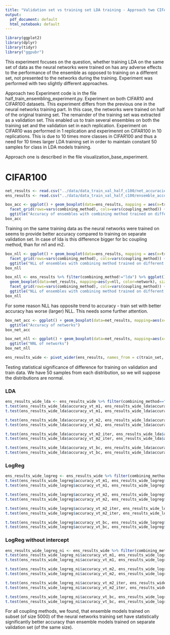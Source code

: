 ```yaml
---
title: "Validation set vs training set LDA training - Approach two CIFAR100"
output:
  pdf_document: default
  html_notebook: default
---
```


```r
library(ggplot2)
library(dplyr)
library(tidyr)
library("ggpubr")
```

This experiment focuses on the question, whether training LDA on the same set of data as the neural networks were trained on has any adverse effects to the performance of the ensemble as opposed to training on a different set, not presented to the networks during the training.
Experiment was performed with two slightly different approaches.

Approach two
Experiment code is in the file half_train_ensembling_experiment.py.
Experiment on both CIFAR10 and CIFAR100 datasets.
This experiment differs from the previous one in the neural networks training part. In this case, the networks were trained on half of the original training set. The remainder of the training set was extracted as a validation set. This enabled us to train several ensembles on both the training set and the validation set in each replication. Experiment on CIFAR10 was performed in 1 replication and experimennt on CIFAR100 in 10 replications. This is due to 10 times more classes in CIFAR100 and thus a need for 10 times larger LDA training set in order to maintain constant 50 samples for class in LDA models training.

Approach one is described in the file visualization_base_experiment.

# CIFAR100

```r
net_results <- read.csv("../data/data_train_val_half_c100/net_accuracies.csv")
ens_results <- read.csv("../data/data_train_val_half_c100/ensemble_accuracies.csv")
```
```r
box_acc <- ggplot() + geom_boxplot(data=ens_results, mapping = aes(x=train_set, y=accuracy, fill=train_set)) +
  facet_grid(rows=vars(combining_method), cols=vars(coupling_method)) +
  ggtitle("Accuracy of ensembles with combining method trained on different train sets")
box_acc
```
Training on the same training data as the neural networks were trained on seems to provide better accuracy compared to training on separate validation set. In case of lda is this difference bigger for bc coupling method, than for m1 and m2.


```r
box_nll <- ggplot() + geom_boxplot(data=ens_results, mapping = aes(x=train_set, y=nll, fill=train_set)) + 
  facet_grid(rows=vars(combining_method), cols=vars(coupling_method)) +
  ggtitle("NLL of ensembles with combining method trained on different train sets")
box_nll
```

```r
box_nll <- ens_results %>% filter(combining_method!="lda") %>% ggplot() + geom_boxplot(mapping = aes(x=train_set, y=nll, fill=train_set)) + 
  geom_boxplot(data=net_results, mapping=aes(y=nll, color=network), size=1) +
  facet_grid(rows=vars(combining_method), cols=vars(coupling_method)) +
  ggtitle("NLL of ensembles with combining method trained on different train sets")
box_nll
```

For some reason NLL has opposite trend to accuracy - train set with better accuracy has worse (larger) NLL. This needs some further attention.

```r
box_net_acc <- ggplot() + geom_boxplot(data=net_results, mapping=aes(x=network, y=accuracy)) +
  ggtitle("Accuracy of networks")
box_net_acc
```

```r
box_net_nll <- ggplot() + geom_boxplot(data=net_results, mapping=aes(x=network, y=nll)) +
  ggtitle("NNL of networks")
box_net_nll
```

```r
ens_results_wide <- pivot_wider(ens_results, names_from = c(train_set, coupling_method), values_from = c(accuracy, nll))
```

Testing statistical significance of difference for training on validation and train data.
We have 50 samples from each distribution, so we will suppose the distributions are normal.


### LDA
```r
ens_results_wide_lda <- ens_results_wide %>% filter(combining_method=="lda")
t.test(ens_results_wide_lda$accuracy_vt_m1, ens_results_wide_lda$accuracy_tt_m1)
t.test(ens_results_wide_lda$accuracy_vt_m1, ens_results_wide_lda$accuracy_tt_m1, alternative="less")

t.test(ens_results_wide_lda$accuracy_vt_m2, ens_results_wide_lda$accuracy_tt_m2)
t.test(ens_results_wide_lda$accuracy_vt_m2, ens_results_wide_lda$accuracy_tt_m2, alternative="less")

t.test(ens_results_wide_lda$accuracy_vt_m2_iter, ens_results_wide_lda$accuracy_tt_m2_iter)
t.test(ens_results_wide_lda$accuracy_vt_m2_iter, ens_results_wide_lda$accuracy_tt_m2_iter, alternative="less")

t.test(ens_results_wide_lda$accuracy_vt_bc, ens_results_wide_lda$accuracy_tt_bc)
t.test(ens_results_wide_lda$accuracy_vt_bc, ens_results_wide_lda$accuracy_tt_bc, alternative="less")
```

### LogReg
```r
ens_results_wide_logreg <- ens_results_wide %>% filter(combining_method=="logreg")
t.test(ens_results_wide_logreg$accuracy_vt_m1, ens_results_wide_logreg$accuracy_tt_m1)
t.test(ens_results_wide_logreg$accuracy_vt_m1, ens_results_wide_logreg$accuracy_tt_m1, alternative="less")

t.test(ens_results_wide_logreg$accuracy_vt_m2, ens_results_wide_logreg$accuracy_tt_m2)
t.test(ens_results_wide_logreg$accuracy_vt_m2, ens_results_wide_logreg$accuracy_tt_m2, alternative="less")

t.test(ens_results_wide_logreg$accuracy_vt_m2_iter, ens_results_wide_logreg$accuracy_tt_m2_iter)
t.test(ens_results_wide_logreg$accuracy_vt_m2_iter, ens_results_wide_logreg$accuracy_tt_m2_iter, alternative="less")

t.test(ens_results_wide_logreg$accuracy_vt_bc, ens_results_wide_logreg$accuracy_tt_bc)
t.test(ens_results_wide_logreg$accuracy_vt_bc, ens_results_wide_logreg$accuracy_tt_bc, alternative="less")
```

### LogReg without intercept
```r
ens_results_wide_logreg_ni <- ens_results_wide %>% filter(combining_method=="logreg_no_interc")
t.test(ens_results_wide_logreg_ni$accuracy_vt_m1, ens_results_wide_logreg_ni$accuracy_tt_m1)
t.test(ens_results_wide_logreg_ni$accuracy_vt_m1, ens_results_wide_logreg_ni$accuracy_tt_m1, alternative="less")

t.test(ens_results_wide_logreg_ni$accuracy_vt_m2, ens_results_wide_logreg_ni$accuracy_tt_m2)
t.test(ens_results_wide_logreg_ni$accuracy_vt_m2, ens_results_wide_logreg_ni$accuracy_tt_m2, alternative="less")

t.test(ens_results_wide_logreg_ni$accuracy_vt_m2_iter, ens_results_wide_logreg_ni$accuracy_tt_m2_iter)
t.test(ens_results_wide_logreg_ni$accuracy_vt_m2_iter, ens_results_wide_logreg_ni$accuracy_tt_m2_iter, alternative="less")

t.test(ens_results_wide_logreg_ni$accuracy_vt_bc, ens_results_wide_logreg_ni$accuracy_tt_bc)
t.test(ens_results_wide_logreg_ni$accuracy_vt_bc, ens_results_wide_logreg_ni$accuracy_tt_bc, alternative="less")
```
For all coupling methods, we found, that ensemble models trained on subset (of size 5000) of the neural networks training set have statistically significantly better accuracy than ensemble models trained on separate validation set (of the same size).
